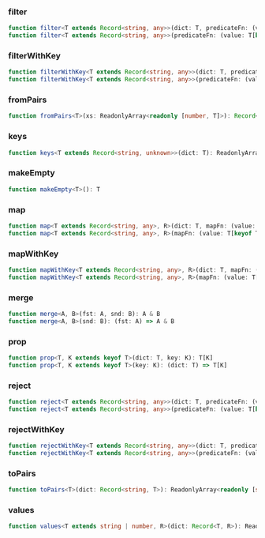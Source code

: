 ### filter


```ts
function filter<T extends Record<string, any>>(dict: T, predicateFn: (value: T[keyof T]) => boolean): Partial<T>
function filter<T extends Record<string, any>>(predicateFn: (value: T[keyof T]) => boolean): (dict: T) => Partial<T>
```

### filterWithKey


```ts
function filterWithKey<T extends Record<string, any>>(dict: T, predicateFn: (value: T[keyof T], key: keyof T) => boolean): Partial<T>
function filterWithKey<T extends Record<string, any>>(predicateFn: (value: T[keyof T], key: keyof T) => boolean): (dict: T) => Partial<T>
```

### fromPairs


```ts
function fromPairs<T>(xs: ReadonlyArray<readonly [number, T]>): Record<number, T>
```

### keys


```ts
function keys<T extends Record<string, unknown>>(dict: T): ReadonlyArray<keyof T>
```

### makeEmpty


```ts
function makeEmpty<T>(): T
```

### map


```ts
function map<T extends Record<string, any>, R>(dict: T, mapFn: (value: T[keyof T]) => R): Record<keyof T, R>
function map<T extends Record<string, any>, R>(mapFn: (value: T[keyof T]) => R): (dict: T) => Record<keyof T, R>
```

### mapWithKey


```ts
function mapWithKey<T extends Record<string, any>, R>(dict: T, mapFn: (value: T[keyof T], key: keyof T) => R): Record<keyof T, R>
function mapWithKey<T extends Record<string, any>, R>(mapFn: (value: T[keyof T], key: keyof T) => R): (dict: T) => Record<keyof T, R>
```

### merge


```ts
function merge<A, B>(fst: A, snd: B): A & B
function merge<A, B>(snd: B): (fst: A) => A & B
```

### prop


```ts
function prop<T, K extends keyof T>(dict: T, key: K): T[K]
function prop<T, K extends keyof T>(key: K): (dict: T) => T[K]
```

### reject


```ts
function reject<T extends Record<string, any>>(dict: T, predicateFn: (value: T[keyof T]) => boolean): Partial<T>
function reject<T extends Record<string, any>>(predicateFn: (value: T[keyof T]) => boolean): (dict: T) => Partial<T>
```

### rejectWithKey


```ts
function rejectWithKey<T extends Record<string, any>>(dict: T, predicateFn: (value: T[keyof T], key: keyof T) => boolean): Partial<T>
function rejectWithKey<T extends Record<string, any>>(predicateFn: (value: T[keyof T], key: keyof T) => boolean): (dict: T) => Partial<T>
```

### toPairs


```ts
function toPairs<T>(dict: Record<string, T>): ReadonlyArray<readonly [string, T]>
```

### values


```ts
function values<T extends string | number, R>(dict: Record<T, R>): ReadonlyArray<R>
```
